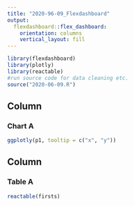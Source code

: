 ```yaml
---
title: "2020-96-09_Flexdashboard"
output: 
  flexdashboard::flex_dashboard:
    orientation: columns
    vertical_layout: fill
---
```


```r
library(flexdashboard)
library(plotly)
library(reactable)
#run source code for data cleaning etc.
source("2020-06-09.R")
```

Column {data-width=650}
-----------------------------------------------------------------------

### Chart A

```r

ggplotly(p1, tooltip = c("x", "y"))

```

Column {data-width=350}
-----------------------------------------------------------------------

### Table A

```r

reactable(firsts)

```

